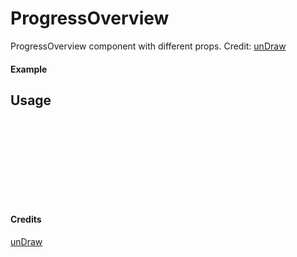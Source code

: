 
<Meta of={ProgressOverview} title="unDraw/ProgressOverview" />

# ProgressOverview

ProgressOverview component with different props.
Credit: [unDraw](https://undraw.co/illustrations)

#### Example

<Canvas of={ProgressOverview.Primary} />

## Usage

```ts
import { ProgressOverview } from "yadl-ui";

const Example = () => {
  return (
      <ProgressOverview />
  );
};

export default Example;
```

#### Credits
[unDraw](https://undraw.co/illustrations)
